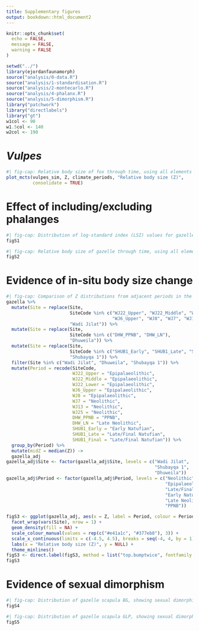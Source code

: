 ```yaml
---
title: Supplementary figures
output: bookdown::html_document2
---
```

```r
knitr::opts_chunk$set(
  echo = FALSE,
  message = FALSE,
  warning = FALSE
)
```
```r
setwd("../")
library(ejordanfaunamorph)
source("analysis/0-data.R")
source("analysis/1-standardisation.R")
source("analysis/2-montecarlo.R")
source("analysis/4-phalanx.R")
source("analysis/5-dimorphism.R")
library("patchwork")
library("directlabels")
library("gt")
w1col <- 90
w1.5col <- 140
w2col <- 190
```

# *Vulpes*

```r
#| fig-cap: Relative body size of fox through time, using all elements and measurements, but note N=116
plot_mcts(vulpes_sim, Z, climate_periods, "Relative body size (Z)",
          consolidate = TRUE)
```

# Effect of including/excluding phalanges

```r
#| fig-cap: Distribution of log-standard index (LSI) values for gazelle with all elements (black line), only phalanges, or all elements except phalanges
figS1
```

```r
#| fig-cap: Relative body size of gazelle through time, using all elements and measurements (black line, identical to figure 3 in main text), only phalanges (green line), or all elements except phalanges (red line)
figS2
```

# Evidence of in-situ body size change

```r
#| fig-cap: Comparison of Z distributions from adjacent periods in the same location
gazella %>%
  mutate(Site = replace(Site,
                        SiteCode %in% c("WJ22_Upper", "WJ22_Middle", "WJ22_Lower",
                                        "WJ6_Upper", "WJ8", "WJ7", "WJ13", "WJ25"),
                        "Wadi Jilat")) %>%
  mutate(Site = replace(Site,
                        SiteCode %in% c("DHW_PPNB", "DHW_LN"),
                        "Dhuweila")) %>%
  mutate(Site = replace(Site,
                        SiteCode %in% c("SHUB1_Early", "SHUB1_Late", "SHUB1_Final"),
                        "Shubayqa 1")) %>%
  filter(Site %in% c("Wadi Jilat", "Dhuweila", "Shubayqa 1")) %>%
  mutate(Period = recode(SiteCode,
                         WJ22_Upper = "Epipalaeolithic",
                         WJ22_Middle = "Epipalaeolithic",
                         WJ22_Lower = "Epipalaeolithic",
                         WJ6_Upper = "Epipalaeolithic",
                         WJ8 = "Epipalaeolithic",
                         WJ7 = "Neolithic",
                         WJ13 = "Neolithic",
                         WJ25 = "Neolithic",
                         DHW_PPNB = "PPNB",
                         DHW_LN = "Late Neolithic",
                         SHUB1_Early = "Early Natufian",
                         SHUB1_Late = "Late/Final Natufian",
                         SHUB1_Final = "Late/Final Natufian")) %>%
  group_by(Period) %>%
  mutate(midZ = median(Z)) ->
  gazella_adj
gazella_adj$Site <- factor(gazella_adj$Site, levels = c("Wadi Jilat",
                                                        "Shubayqa 1",
                                                        "Dhuweila"))
gazella_adj$Period <- factor(gazella_adj$Period, levels = c("Neolithic",
                                                            "Epipalaeolithic",
                                                            "Late/Final Natufian",
                                                            "Early Natufian",
                                                            "Late Neolithic",
                                                            "PPNB"))

figS3 <- ggplot(gazella_adj, aes(x = Z, label = Period, colour = Period)) +
  facet_wrap(vars(Site), nrow = 1) +
  geom_density(fill = NA) +
  scale_colour_manual(values = rep(c("#e41a1c", "#377eb8"), 3)) +
  scale_x_continuous(limits = c(-4.5, 4.5), breaks = seq(-4, 4, by = 1)) +
  labs(x = "Relative body size (Z)", y = NULL) +
  theme_minlines()
figS3 <- direct.label(figS3, method = list("top.bumptwice", fontfamily = "sans", cex = 0.65))
figS3
```

# Evidence of sexual dimorphism

```r
#| fig-cap: Distribution of gazelle scapula BG, showing sexual dimorphism
figS4
```

```r
#| fig-cap: Distribution of gazelle scapula GLP, showing sexual dimorphism (differs from figure 6 in the main text in that it includes all assemblages, even those with small sample sizes)
figS5
```